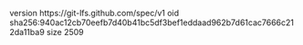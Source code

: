 version https://git-lfs.github.com/spec/v1
oid sha256:940ac12cb70eefb7d40b41bc5df3bef1eddaad962b7d61cac7666c212da11ba9
size 2509
